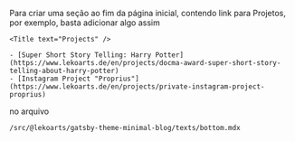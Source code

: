 Para criar uma seção ao fim da página inicial, contendo link para Projetos, por exemplo, basta adicionar algo assim

    <Title text="Projects" />

    - [Super Short Story Telling: Harry Potter](https://www.lekoarts.de/en/projects/docma-award-super-short-story-telling-about-harry-potter)
    - [Instagram Project "Proprius"](https://www.lekoarts.de/en/projects/private-instagram-project-proprius)

no arquivo 

    /src/@lekoarts/gatsby-theme-minimal-blog/texts/bottom.mdx
